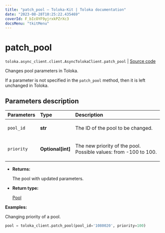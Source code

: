 ```yaml
---
title: "patch_pool — Toloka-Kit | Toloka documentation"
date: "2023-08-28T10:25:22.435469"
coverId: F_bIcOYF9yjrxkPZrXc3
docsMenu: "tkitMenu"
---
```


# patch_pool

`toloka.async_client.client.AsyncTolokaClient.patch_pool` | [Source code](https://github.com/Toloka/toloka-kit/blob/v1.2.1/src/client/__init__.py#L0)

Changes pool parameters in Toloka.

If a parameter is not specified in the `patch_pool` method, then it is left unchanged in Toloka.

## Parameters description

| Parameters | Type | Description |
| :----------| :----| :-----------|
`pool_id`|**str**|<p>The ID of the pool to be changed.</p>
`priority`|**Optional\[int\]**|<p>The new priority of the pool. Possible values: from -100 to 100.</p>

* **Returns:**

  The pool with updated parameters.

* **Return type:**

  [Pool](/docs/toloka-kit/reference/toloka.client.pool.Pool)

**Examples:**

Changing priority of a pool.

```python
pool = toloka_client.patch_pool(pool_id='1080020', priority=100)
```